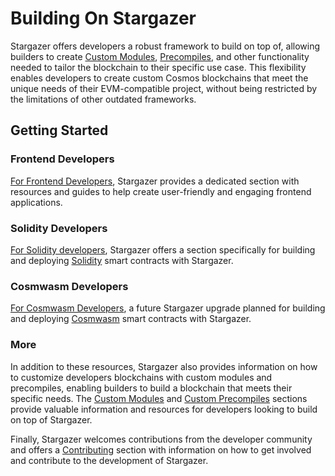 # Building On Stargazer

Stargazer offers developers a robust framework to build on top of, 
allowing builders to create [Custom Modules], [Precompiles], and other 
functionality needed to tailor the blockchain to their specific 
use case. This flexibility enables developers to create custom Cosmos
blockchains that meet the unique needs of their EVM-compatible project, 
without being restricted by the limitations of other outdated frameworks.

## Getting Started

### Frontend Developers
[For Frontend Developers], Stargazer provides a dedicated section with resources and guides to help create user-friendly and engaging frontend applications.
### Solidity Developers
[For Solidity developers], Stargazer offers a section specifically for building and deploying [Solidity] smart contracts with Stargazer.
### Cosmwasm Developers
[For Cosmwasm Developers], a future Stargazer upgrade planned for building and deploying [Cosmwasm] smart contracts with Stargazer.


### More
In addition to these resources, Stargazer also provides information on how to 
customize developers blockchains with custom modules and precompiles, enabling builders 
to build a blockchain that meets their specific needs. The [Custom Modules] 
and [Custom Precompiles] sections provide valuable information and resources 
for developers looking to build on top of Stargazer.

Finally, Stargazer welcomes contributions from the developer community and 
offers a [Contributing] section with information on how to get involved and 
contribute to the development of Stargazer.

[Custom Modules]: ./building-modules/creating-custom-modules
[Precompiles]: ./building-precompiles/creating-custom-precompiles
[Custom Precompiles]: ./building-precompiles/creating-custom-precompiles
[For Frontend Developers]: ./for-frontend-devs/available-tools
[For Solidity Developers]: ./for-solidity-devs/developer-overview
[For Cosmwasm Developers]: ./for-cosmwasm-devs/coming-soon
[Solidity]: https://docs.soliditylang.org/en/v0.8.19/
[Cosmwasm]: https://cosmwasm.com/
[Contributing]: ./contributing